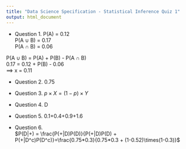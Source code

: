 ```yaml
---
title: "Data Science Specification - Statistical Inference Quiz 1"
output: html_document
---
```


* Question 1.
P(A) = 0.12  
P(A $\cup$ B) = 0.17  
P(A $\cap$ B) = 0.06  

P(A $\cup$ B) = P(A) + P(B) - P(A $\cap$ B)  
0.17 = 0.12 + P(B) - 0.06  
==> x = 0.11

* Question 2.
0.75

* Question 3.
$p\times X = (1-p)\times Y$

* Question 4.
D

* Question 5. 
0.1+0.4+0.9+1.6

* Question 6.  
$P(D|+) = \frac{P(+|D)P(D)}{P(+|D)P(D) + P(+|D^c)P(D^c)}=\frac{0.75*0.3}{0.75*0.3 + (1-0.52)\times(1-0.3)}$